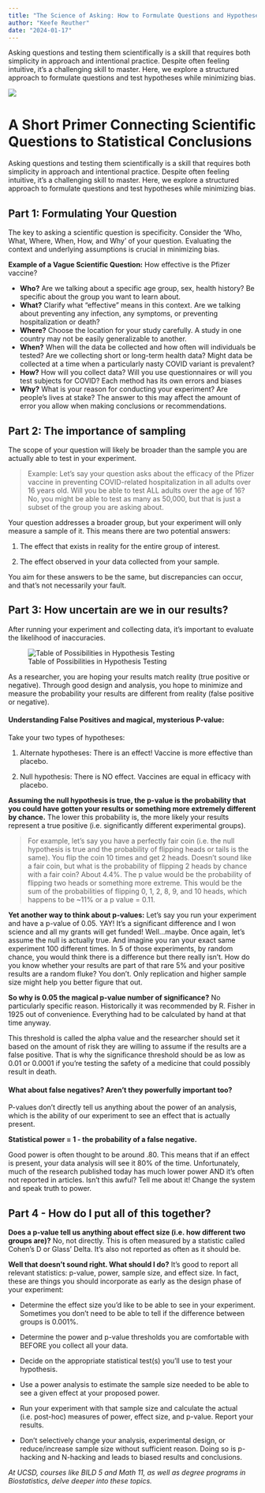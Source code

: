 ```yaml
---
title: "The Science of Asking: How to Formulate Questions and Hypotheses in Research"
author: "Keefe Reuther"
date: "2024-01-17"
---
```


Asking questions and testing them scientifically is a skill that requires both simplicity in approach and intentional practice. Despite often feeling intuitive, it's a challenging skill to master. Here, we explore a structured approach to formulate questions and test hypotheses while minimizing bias.

![](stat_thoughts.png)

# A Short Primer Connecting Scientific Questions to Statistical Conclusions

Asking questions and testing them scientifically is a skill that requires both simplicity in approach and intentional practice. Despite often feeling intuitive, it's a challenging skill to master. Here, we explore a structured approach to formulate questions and test hypotheses while minimizing bias.

## Part 1: Formulating Your Question

The key to asking a scientific question is specificity. Consider the 'Who, What, Where, When, How, and Why' of your question. Evaluating the context and underlying assumptions is crucial in minimizing bias.

**Example of a Vague Scientific Question:** How effective is the Pfizer vaccine?

-   **Who?** Are we talking about a specific age group, sex, health history? Be specific about the group you want to learn about.
-   **What?** Clarify what "effective" means in this context. Are we talking about preventing any infection, any symptoms, or preventing hospitalization or death?
-   **Where?** Choose the location for your study carefully. A study in one country may not be easily generalizable to another.
-   **When?** When will the data be collected and how often will individuals be tested? Are we collecting short or long-term health data? Might data be collected at a time when a particularly nasty COVID variant is prevalent?
-   **How?** How will you collect data? Will you use questionnaires or will you test subjects for COVID? Each method has its own errors and biases
-   **Why?** What is your reason for conducting your experiment? Are people’s lives at stake? The answer to this may affect the amount of error you allow when making conclusions or recommendations. 

## Part 2: The importance of sampling

The scope of your question will likely be broader than the sample you are actually able to test in your experiment.

> Example: Let’s say your question asks about the efficacy of the Pfizer vaccine in preventing COVID-related hospitalization in all adults over 16 years old. Will you be able to test ALL adults over the age of 16? No, you might be able to test as many as 50,000, but that is just a subset of the group you are asking about.

Your question addresses a broader group, but your experiment will only measure a sample of it. This means there are two potential answers:

1.  The effect that exists in reality for the entire group of interest.

2.  The effect observed in your data collected from your sample.

You aim for these answers to be the same, but discrepancies can occur, and that's not necessarily your fault.

## Part 3: How uncertain are we in our results?

After running your experiment and collecting data, it's important to evaluate the likelihood of inaccuracies.

![Table of Possibilities in Hypothesis Testing](table.png)

As a researcher, you are hoping your results match reality (true positive or negative). Through good design and analysis, you hope to minimize and measure the probability your results are different from reality (false positive or negative).

#### Understanding False Positives and magical, mysterious P-value:

Take your two types of hypotheses:

1.  Alternate hypotheses: There is an effect! Vaccine is more effective than placebo.

2.  Null hypothesis: There is NO effect. Vaccines are equal in efficacy with placebo.

**Assuming the null hypothesis is true, the p-value is the probability that you could have gotten your results or something more extremely different by chance.** The lower this probability is, the more likely your results represent a true positive (i.e. significantly different experimental groups).

> For example, let’s say you have a perfectly fair coin (i.e. the null hypothesis is true and the probability of flipping heads or tails is the same). You flip the coin 10 times and get 2 heads. Doesn’t sound like a fair coin, but what is the probability of flipping 2 heads by chance with a fair coin? About 4.4%. The p value would be the probability of flipping two heads or something more extreme. This would be the sum of the probabilities of flipping 0, 1, 2, 8, 9, and 10 heads, which happens to be \~11% or a p value = 0.11.

**Yet another way to think about p-values:** Let’s say you run your experiment and have a p-value of 0.05. YAY! It’s a significant difference and I won science and all my grants will get funded! Well...maybe. Once again, let’s assume the null is actually true. And imagine you ran your exact same experiment 100 different times. In 5 of those experiments, by random chance, you would think there is a difference but there really isn’t. How do you know whether your results are part of that rare 5% and your positive results are a random fluke? You don’t. Only replication and higher sample size might help you better figure that out.

**So why is 0.05 the magical p-value number of significance?** No particularly specific reason. Historically it was recommended by R. Fisher in 1925 out of convenience. Everything had to be calculated by hand at that time anyway.

This threshold is called the alpha value and the researcher should set it based on the amount of risk they are willing to assume if the results are a false positive. That is why the significance threshold should be as low as 0.01 or 0.0001 if you’re testing the safety of a medicine that could possibly result in death.

#### What about false negatives? Aren’t they powerfully important too?

P-values don’t directly tell us anything about the power of an analysis, which is the ability of our experiment to see an effect that is actually present.

| **Statistical power = 1 - the probability of a false negative.**

Good power is often thought to be around .80. This means that if an effect is present, your data analysis will see it 80% of the time. Unfortunately, much of the research published today has much lower power AND it’s often not reported in articles. Isn’t this awful? Tell me about it! Change the system and speak truth to power.

## Part 4 - How do I put all of this together?

**Does a p-value tell us anything about effect size (i.e. how different two groups are)?** No, not directly. This is often measured by a statistic called Cohen’s D or Glass’ Delta. It’s also not reported as often as it should be.

**Well that doesn’t sound right. What should I do?** It’s good to report all relevant statistics: p-value, power, sample size, and effect size. In fact, these are things you should incorporate as early as the design phase of your experiment:

-   Determine the effect size you’d like to be able to see in your experiment. Sometimes you don’t need to be able to tell if the difference between groups is 0.001%.

-   Determine the power and p-value thresholds you are comfortable with BEFORE you collect all your data.

-   Decide on the appropriate statistical test(s) you’ll use to test your hypothesis.

-   Use a power analysis to estimate the sample size needed to be able to see a given effect at your proposed power.

-   Run your experiment with that sample size and calculate the actual (i.e. post-hoc) measures of power, effect size, and p-value. Report your results.

-   Don’t selectively change your analysis, experimental design, or reduce/increase sample size without sufficient reason. Doing so is p-hacking and N-hacking and leads to biased results and conclusions. 

*At UCSD, courses like BILD 5 and Math 11, as well as degree programs in Biostatistics, delve deeper into these topics.*
